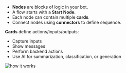 - **Nodes** are blocks of logic in your bot.
- A flow starts with a **Start Node**.
- Each node can contain multiple **cards**.
- Connect nodes using **connectors** to define sequence.

**Cards** define actions/inputs/outputs:
- Capture inputs
- Show messages
- Perform backend actions
- Use AI for summarization, classification, or generation


<Frame>
  <img src="/Flow-Based agent/how_it_works.jpeg" alt="how it works" className="rounded-lg" />
</Frame>